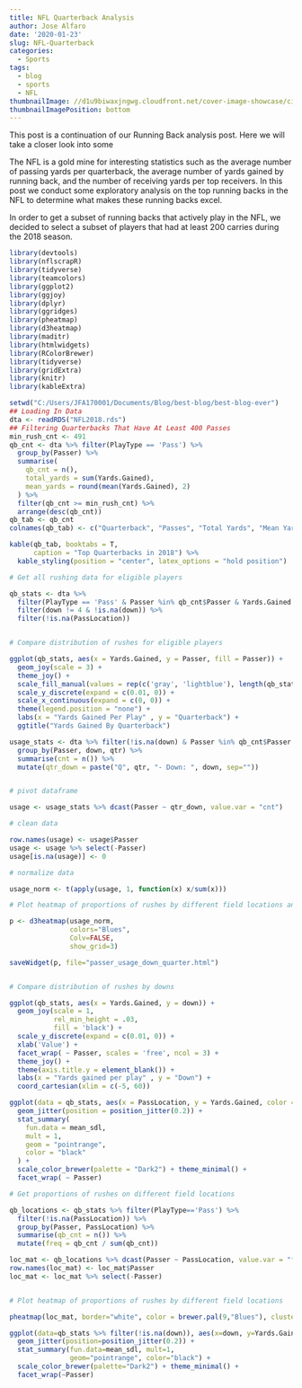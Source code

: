---
title: NFL Quarterback Analysis
author: Jose Alfaro
date: '2020-01-23'
slug: NFL-Quarterback
categories:
  - Sports
tags:
  - blog
  - sports
  - NFL
thumbnailImage: //d1u9biwaxjngwg.cloudfront.net/cover-image-showcase/city-750.jpg
thumbnailImagePosition: bottom
---
This post is a continuation of our Running Back analysis post. Here we will take a closer look into some 
<!--more-->

The NFL is a gold mine for interesting statistics such as the average number of passing yards per quarterback, the average number of yards gained by running back, and the number of receiving yards per top receivers. In this post we conduct some exploratory analysis on the top running backs in the NFL to determine what makes these running backs excel.  

In order to get a subset of running backs that actively play in the NFL, we decided to select a subset of players that had at least 200 carries during the 2018 season. 

```{R message=FALSE, warning=FALSE, include=FALSE}
library(devtools)
library(nflscrapR)
library(tidyverse)
library(teamcolors)
library(ggplot2)
library(ggjoy)
library(dplyr)
library(ggridges)
library(pheatmap)
library(d3heatmap)
library(maditr)
library(htmlwidgets)
library(RColorBrewer)
library(tidyverse)
library(gridExtra)
library(knitr)
library(kableExtra)
```

```{R echo=TRUE, message=FALSE, warning=FALSE}
setwd("C:/Users/JFA170001/Documents/Blog/best-blog/best-blog-ever")
## Loading In Data
dta <- readRDS("NFL2018.rds")
## Filtering Quarterbacks That Have At Least 400 Passes
min_rush_cnt <- 491
qb_cnt <- dta %>% filter(PlayType == 'Pass') %>%
  group_by(Passer) %>%
  summarise(
    qb_cnt = n(),
    total_yards = sum(Yards.Gained),
    mean_yards = round(mean(Yards.Gained), 2)
  ) %>%
  filter(qb_cnt >= min_rush_cnt) %>%
  arrange(desc(qb_cnt))
qb_tab <- qb_cnt
colnames(qb_tab) <- c("Quarterback", "Passes", "Total Yards", "Mean Yards")

kable(qb_tab, booktabs = T,
      caption = "Top Quarterbacks in 2018") %>%
  kable_styling(position = "center", latex_options = "hold position")
```



```{R message=FALSE, warning=FALSE}
# Get all rushing data for eligible players

qb_stats <- dta %>%
  filter(PlayType == 'Pass' & Passer %in% qb_cnt$Passer & Yards.Gained <= 50) %>%
  filter(down != 4 & !is.na(down)) %>%
  filter(!is.na(PassLocation))


# Compare distribution of rushes for eligible players

ggplot(qb_stats, aes(x = Yards.Gained, y = Passer, fill = Passer)) +
  geom_joy(scale = 3) +
  theme_joy() +
  scale_fill_manual(values = rep(c('gray', 'lightblue'), length(qb_stats$Passer) / 2)) +
  scale_y_discrete(expand = c(0.01, 0)) +
  scale_x_continuous(expand = c(0, 0)) +
  theme(legend.position = "none") +
  labs(x = "Yards Gained Per Play" , y = "Quarterback") +
  ggtitle("Yards Gained By Quarterback")

```
 

```{R message=FALSE, warning=FALSE}
usage_stats <- dta %>% filter(!is.na(down) & Passer %in% qb_cnt$Passer & qtr!=5) %>%
  group_by(Passer, down, qtr) %>%
  summarise(cnt = n()) %>%
  mutate(qtr_down = paste("Q", qtr, "- Down: ", down, sep=""))


# pivot dataframe

usage <- usage_stats %>% dcast(Passer ~ qtr_down, value.var = "cnt")

# clean data

row.names(usage) <- usage$Passer
usage <- usage %>% select(-Passer)
usage[is.na(usage)] <- 0

# normalize data

usage_norm <- t(apply(usage, 1, function(x) x/sum(x)))

# Plot heatmap of proportions of rushes by different field locations and gaps

p <- d3heatmap(usage_norm,
               colors="Blues",
               Colv=FALSE,
               show_grid=3)

saveWidget(p, file="passer_usage_down_quarter.html")


# Compare distribution of rushes by downs

ggplot(qb_stats, aes(x = Yards.Gained, y = down)) +
  geom_joy(scale = 1,
           rel_min_height = .03,
           fill = 'black') +
  scale_y_discrete(expand = c(0.01, 0)) +
  xlab('Value') +
  facet_wrap( ~ Passer, scales = 'free', ncol = 3) +
  theme_joy() +
  theme(axis.title.y = element_blank()) +
  labs(x = "Yards gained per play" , y = "Down") +
  coord_cartesian(xlim = c(-5, 60))
```


```{R message=FALSE, warning=FALSE}
ggplot(data = qb_stats, aes(x = PassLocation, y = Yards.Gained, color = PassLocation)) +
  geom_jitter(position = position_jitter(0.2)) +
  stat_summary(
    fun.data = mean_sdl,
    mult = 1,
    geom = "pointrange",
    color = "black"
  ) +
  scale_color_brewer(palette = "Dark2") + theme_minimal() +
  facet_wrap( ~ Passer)

```


```{R message=FALSE, warning=FALSE}
# Get proportions of rushes on different field locations

qb_locations <- qb_stats %>% filter(PlayType=='Pass') %>%
  filter(!is.na(PassLocation)) %>%
  group_by(Passer, PassLocation) %>%
  summarise(qb_cnt = n()) %>%
  mutate(freq = qb_cnt / sum(qb_cnt))

loc_mat <- qb_locations %>% dcast(Passer ~ PassLocation, value.var = "freq")
row.names(loc_mat) <- loc_mat$Passer
loc_mat <- loc_mat %>% select(-Passer)


# Plot heatmap of proportions of rushes by different field locations

pheatmap(loc_mat, border="white", color = brewer.pal(9,"Blues"), cluster_cols=FALSE)
```

```{R message=FALSE, warning=FALSE}

ggplot(data=qb_stats %>% filter(!is.na(down)), aes(x=down, y=Yards.Gained, color=down)) +
  geom_jitter(position=position_jitter(0.2)) +
  stat_summary(fun.data=mean_sdl, mult=1, 
               geom="pointrange", color="black") +
  scale_color_brewer(palette="Dark2") + theme_minimal() +
  facet_wrap(~Passer)

```
